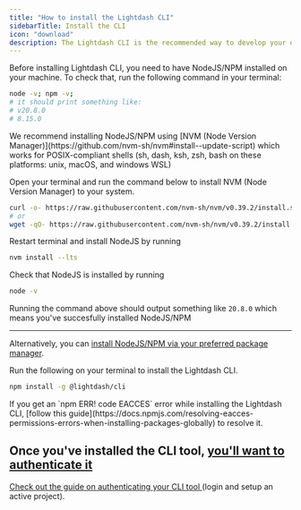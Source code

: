```yaml
---
title: "How to install the Lightdash CLI"
sidebarTitle: Install the CLI
icon: "download"
description: The Lightdash CLI is the recommended way to develop your dbt + Lightdash project. It makes development faster and easier, as well as giving you options for building more powerful automation to manage your Lightdash instance.
---
```


Before installing Lightdash CLI, you need to have NodeJS/NPM installed on your machine. To check that, run the following command in your terminal:

```bash
node -v; npm -v;
# it should print something like:
# v20.8.0
# 8.15.0
```

<Accordion title="Don't have NodeJS/NPM installed in your system?">
  We recommend installing NodeJS/NPM using [NVM (Node Version Manager)](https://github.com/nvm-sh/nvm#install--update-script) which works for POSIX-compliant shells (sh, dash, ksh, zsh, bash on these platforms: unix, macOS, and windows WSL)

  Open your terminal and run the command below to install NVM (Node Version Manager) to your system.

  ```bash
  curl -o- https://raw.githubusercontent.com/nvm-sh/nvm/v0.39.2/install.sh | bash
  # or
  wget -qO- https://raw.githubusercontent.com/nvm-sh/nvm/v0.39.2/install.sh | bash
  ```

  Restart terminal and install NodeJS by running

  ```bash
  nvm install --lts
  ```

  Check that NodeJS is installed by running

  ```bash
  node -v
  ```

  Running the command above should output something like `20.8.0` which means you've succesfully installed NodeJS/NPM <Icon icon="party-horn" iconType="solid" />

  ***

  Alternatively, you can [install NodeJS/NPM via your preferred package manager](https://nodejs.org/en/download/package-manager/).
</Accordion>

Run the following on your terminal to install the Lightdash CLI.

```bash
npm install -g @lightdash/cli
```

<Info>
  If you get an `npm ERR! code EACCES` error while installing the Lightdash CLI, [follow this guide](https://docs.npmjs.com/resolving-eacces-permissions-errors-when-installing-packages-globally) to resolve it.
</Info>

## Once you've installed the CLI tool, [you'll want to authenticate it](/guides/cli/cli-authentication)

[Check out the guide on authenticating your CLI tool ](/guides/cli/cli-authentication)(login and setup an active project).